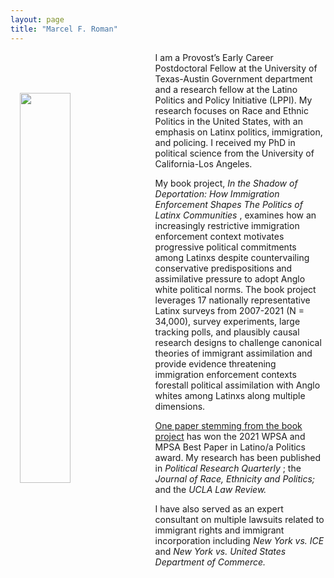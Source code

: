 ```yaml
---
layout: page
title: "Marcel F. Roman"
---
```


<link rel="stylesheet" href="styles.css" type="text/css">

<img src="files/headshot.png" align="left" hspace="15" vspace="65" style="width:40%">

<p> I am a Provost's Early Career Postdoctoral Fellow at the University of Texas-Austin Government department and a research fellow at the Latino Politics and Policy Initiative (LPPI). My research focuses on Race and Ethnic Politics in the United States, with an emphasis on Latinx politics, immigration, and policing. I received my PhD in political science from the University of California-Los Angeles.</p>

<p> My book project, <i> In the Shadow of Deportation: How Immigration Enforcement Shapes The Politics of Latinx Communities </i>, examines how an increasingly restrictive immigration enforcement context motivates progressive political commitments among Latinxs despite countervailing conservative predispositions and assimilative pressure to adopt Anglo white political norms. The book project leverages 17 nationally representative Latinx surveys from 2007-2021 (N = 34,000), survey experiments, large tracking polls, and plausibly causal research designs to challenge canonical theories of immigrant assimilation and provide evidence threatening immigration enforcement contexts forestall political assimilation with Anglo whites among Latinxs along multiple dimensions. </p>

<p> [One paper stemming from the book project](pdfs/wps/deportation_threat.pdf) has won the 2021 WPSA and MPSA Best Paper in Latino/a Politics award. My research has been published in <i> Political Research Quarterly </i>; the <i> Journal of Race, Ethnicity and Politics; </i> and the <i> UCLA Law Review. </i> </p>

<p> I have also served as an expert consultant on multiple lawsuits related to immigrant rights and immigrant incorporation including <i> New York vs. ICE </i> and <i> New York vs. United States Department of Commerce. </i> </p>

